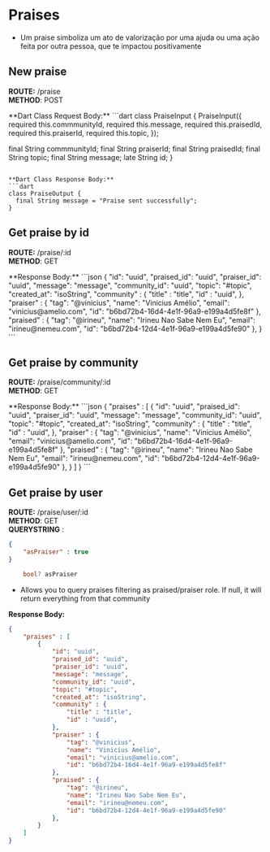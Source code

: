 # Praises
- Um praise simboliza um ato de valorização por uma ajuda ou uma ação feita por outra pessoa, que te impactou positivamente


## New praise

**ROUTE:** /praise <br/>
**METHOD**: POST <br/>

<Accordion title="Dados da requisição">
**Dart Class Request Body:** 
```dart
class PraiseInput {
  PraiseInput({
    required this.commmunityId,
    required this.message,
    required this.praisedId,
    required this.praiserId,
    required this.topic,
  });

  final String commmunityId;
  final String praiserId;
  final String praisedId;
  final String topic;
  final String message;
  late String id;
}
```

**Dart Class Response Body:** 
```dart
class PraiseOutput {
  final String message = "Praise sent successfully";
}
```
</Accordion>



## Get praise by id

**ROUTE:** /praise/:id <br/>
**METHOD**: GET <br/>


<Accordion title="Dados da requisição">
**Response Body:** 
```json
{
    "id": "uuid",
    "praised_id": "uuid",
    "praiser_id": "uuid",
    "message": "message",
    "community_id": "uuid",
    "topic": "#topic",
    "created_at": "isoString",
    "community" : {
        "title" : "title",
        "id" : "uuid",
    },
    "praiser" : {
        "tag": "@vinicius",
        "name": "Vinicius Amélio",
        "email": "vinicius@amelio.com",
        "id": "b6bd72b4-16d4-4e1f-96a9-e199a4d5fe8f"
    },
    "praised" : {
        "tag": "@irineu",
        "name": "Irineu Nao Sabe Nem Eu",
        "email": "irineu@nemeu.com",
        "id": "b6bd72b4-12d4-4e1f-96a9-e199a4d5fe90"
    },
}
```
</Accordion>




## Get praise by community

**ROUTE:** /praise/community/:id <br/>
**METHOD**: GET <br/>

<Accordion title="Dados da requisição">
**Response Body:** 
```json
{
    "praises" : [
        {
            "id": "uuid",
            "praised_id": "uuid",
            "praiser_id": "uuid",
            "message": "message",
            "community_id": "uuid",
            "topic": "#topic",
            "created_at": "isoString",
            "community" : {
                "title" : "title",
                "id" : "uuid",
            },
            "praiser" : {
                "tag": "@vinicius",
                "name": "Vinicius Amélio",
                "email": "vinicius@amelio.com",
                "id": "b6bd72b4-16d4-4e1f-96a9-e199a4d5fe8f"
            },
            "praised" : {
                "tag": "@irineu",
                "name": "Irineu Nao Sabe Nem Eu",
                "email": "irineu@nemeu.com",
                "id": "b6bd72b4-12d4-4e1f-96a9-e199a4d5fe90"
            },
        }
    ]
}
```
</Accordion>




## Get praise by user

**ROUTE:** /praise/user/:id <br/>
**METHOD**: GET <br/>
<Accordion title="Dados da requisição">
**QUERYSTRING** :
```json
{
    "asPraiser" : true
}
```
```dart
    bool? asPraiser
```
- Allows you to query praises filtering as praised/praiser role. If null, it will return everything from that community

**Response Body:** 
```json
{
    "praises" : [
        {
            "id": "uuid",
            "praised_id": "uuid",
            "praiser_id": "uuid",
            "message": "message",
            "community_id": "uuid",
            "topic": "#topic",
            "created_at": "isoString",
            "community" : {
                "title" : "title",
                "id" : "uuid",
            },
            "praiser" : {
                "tag": "@vinicius",
                "name": "Vinicius Amélio",
                "email": "vinicius@amelio.com",
                "id": "b6bd72b4-16d4-4e1f-96a9-e199a4d5fe8f"
            },
            "praised" : {
                "tag": "@irineu",
                "name": "Irineu Nao Sabe Nem Eu",
                "email": "irineu@nemeu.com",
                "id": "b6bd72b4-12d4-4e1f-96a9-e199a4d5fe90"
            },
        }
    ]
}
```
</Accordion>



